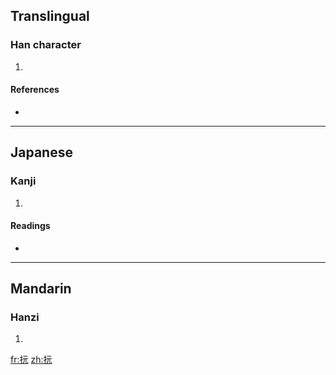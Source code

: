 ==Translingual==

===Han character===
{{Han char|rn=64|rad=手|as=04|sn=7|four=5101<sub>1</sub>|canj=手一一山 (QMMU)}}

# {{defn|Han|sort=手04}}

====References====
* {{Han ref|kx=0421.070|dkj=11881|dj=0768.080|hdz=31833.040|uh=628F|ud=25231|bh=CAEA|bd=51946}}

----

==Japanese==

===Kanji===
{{ja-kanji|grade=|rs=手04}}

# {{defn|Japanese|sort=手04}}

====Readings====
* {{ja-readings|on=[[がん]] (gan)|kun=[[くじく]] (kujiku)}}

----

==Mandarin==

===Hanzi===
{{cmn-hanzi|pin=[[wán]] ([[wan2]])|wg=wan<sup>2</sup>}}

# {{defn|Mandarin|sort=手04}}

[[fr:抏]]
[[zh:抏]]